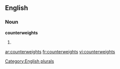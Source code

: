 
==English==

===Noun===
'''counterweights'''

# {{plural of|[[counterweight]]}}

[[Category:English plurals]]

[[ar:counterweights]]
[[fr:counterweights]]
[[vi:counterweights]]